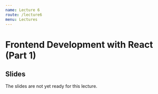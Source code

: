 ```yaml
---
name: Lecture 6
route: /lecture6
menu: Lectures
---
```

# Frontend Development with React (Part 1)

## Slides

The slides are not yet ready for this lecture.